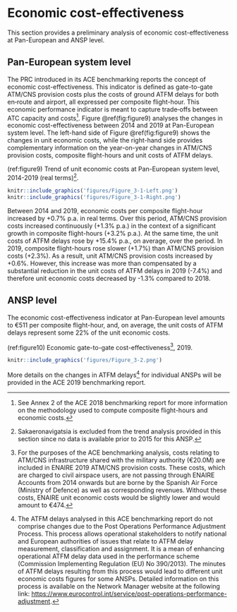 # Economic cost-effectiveness {#economic}

This section provides a preliminary analysis of economic cost-effectiveness at Pan-European and ANSP level.

## Pan-European system level

The PRC introduced in its ACE benchmarking reports the concept of economic cost-effectiveness. This indicator is defined as gate-to-gate ATM/CNS provision costs plus the costs of ground ATFM delays for both en‐route and airport, all expressed per composite flight-hour. This economic performance indicator is meant to capture trade‐offs between ATC capacity and costs[^economic-cost-effectiveness-1]. Figure \@ref(fig:figure9) analyses the changes in economic cost-effectiveness between 2014 and 2019 at Pan-European system level. The left-hand side of Figure \@ref(fig:figure9) shows the changes in unit economic costs, while the right-hand side provides complementary information on the year-on-year changes in ATM/CNS provision costs, composite flight-hours and unit costs of ATFM delays.

[^economic-cost-effectiveness-1]: See Annex 2 of the ACE 2018 benchmarking report for more information on the methodology used to compute composite flight-hours and economic costs.

(ref:figure9) Trend of unit economic costs at Pan-European system level, 2014-2019 (real terms)[^economic-cost-effectiveness-2].

[^economic-cost-effectiveness-2]: Sakaeronavigatsia is excluded from the trend analysis provided in this section since no data is available prior to 2015 for this ANSP.

```r
knitr::include_graphics('figures/Figure_3-1-Left.png')
knitr::include_graphics('figures/Figure_3-1-Right.png')
```

Between 2014 and 2019, economic costs per composite flight-hour increased by +0.7% p.a. in real terms. Over this period, ATM/CNS provision costs increased continuously (+1.3% p.a.) in the context of a significant growth in composite flight-hours (+3.2% p.a.). At the same time, the unit costs of ATFM delays rose by +15.4% p.a., on average, over the period. In 2019, composite flight-hours rose slower (+1.7%) than ATM/CNS provision costs (+2.3%). As a result, unit ATM/CNS provision costs increased by +0.6%. However, this increase was more than compensated by a substantial reduction in the unit costs of ATFM delays in 2019 (-7.4%) and therefore unit economic costs decreased by -1.3% compared to 2018.

## ANSP level

The economic cost-effectiveness indicator at Pan-European level amounts to €511 per composite flight-hour, and, on average, the unit costs of ATFM delays represent some 22% of the unit economic costs.

(ref:figure10) Economic gate-to-gate cost-effectiveness[^economic-cost-effectiveness-3], 2019.

[^economic-cost-effectiveness-3]: For the purposes of the ACE benchmarking analysis, costs relating to ATM/CNS infrastructure shared with the military authority (€20.0M) are included in ENAIRE 2019 ATM/CNS provision costs. These costs, which are charged to civil airspace users, are not passing through ENAIRE Accounts from 2014 onwards but are borne by the Spanish Air Force (Ministry of Defence) as well as corresponding revenues. Without these costs, ENAIRE unit economic costs would be slightly lower and would amount to €474.

```r
knitr::include_graphics('figures/Figure_3-2.png')
```

More details on the changes in ATFM delays[^economic-cost-effectiveness-4] for individual ANSPs will be provided in the ACE 2019 benchmarking report.

[^economic-cost-effectiveness-4]: The ATFM delays analysed in this ACE benchmarking report do not comprise changes due to the Post Operations Performance Adjustment Process. This process allows operational stakeholders to notify national and European authorities of issues that relate to ATFM delay measurement, classification and assignment. It is a mean of enhancing operational ATFM delay data used in the performance scheme (Commission Implementing Regulation (EU) No 390/2013). The minutes of ATFM delays resulting from this process would lead to different unit economic costs figures for some ANSPs. Detailed information on this process is available on the Network Manager website at the following link: <https://www.eurocontrol.int/service/post-operations-performance-adjustment>.
